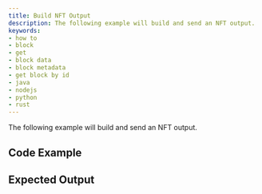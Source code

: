 ```yaml
---
title: Build NFT Output
description: The following example will build and send an NFT output.
keywords:
- how to
- block
- get
- block data
- block metadata
- get block by id
- java
- nodejs
- python
- rust
---
```


The following example will build and send an NFT output.

## Code Example

<Tabs groupId="language">
    <TabItem value="rust" label="Rust">
        <RustCode/>
    </TabItem>
    <TabItem value="nodejs" label="Nodejs">
        <NodejsCode/>
    </TabItem>
    <TabItem value="python" label="Python">
        <PythonCode/>
    </TabItem>
    <TabItem value="java" label="Java">
        <JavaCode/>
    </TabItem>
</Tabs>

## Expected Output

<Tabs groupId="language">
    <TabItem value="rust" label="Rust">
        <RustOutput/>
    </TabItem>
    <TabItem value="nodejs" label="Nodejs">
        <NodejsOutput/>
    </TabItem>
    <TabItem value="python" label="Python">
        <PythonOutput/>
    </TabItem>
    <TabItem value="java" label="Java">
        <JavaOutput/>
    </TabItem>
</Tabs>
